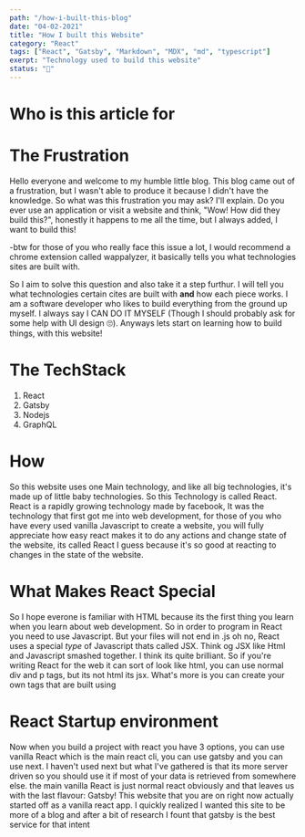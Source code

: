 ```yaml
---
path: "/how-i-built-this-blog"
date: "04-02-2021"
title: "How I built this Website"
category: "React"
tags: ["React", "Gatsby", "Markdown", "MDX", "md", "typescript"]
exerpt: "Technology used to build this website"
status: "🌱"
---
```


# Who is this article for

# The Frustration

Hello everyone and welcome to my humble little blog. This blog came out of a frustration, but I wasn't able to produce it because I didn't have the knowledge. So what was this frustration you may ask? I'll explain.
Do you ever use an application or visit a website and think, "Wow! How did they build this?", honestly it happens to me all the time, but I always added, I want to build this!

-btw for those of you who really face this issue a lot, I would recommend a chrome extension called wappalyzer, it basically tells you what technologies sites are built with.

So I aim to solve this question and also take it a step furthur. I will tell you what technologies certain cites are built with **and** how each piece works. I am a software developer who likes to build everything from
the ground up myself. I always say I CAN DO IT MYSELF (Though I should probably ask for some help with UI design 🙄). Anyways lets start on learning how to build things, with this website!

# The TechStack

1. React
2. Gatsby
3. Nodejs
4. GraphQL

# How

So this website uses one Main technology, and like all big technologies, it's made up of little baby technologies. So this Technology is called React. React is a rapidly growing technology
made by facebook, It was the technology that first got me into web development, for those of you who have every used vanilla Javascript to create a website, you will fully appreciate
how easy react makes it to do any actions and change state of the website, its called React I guess because it's so good at reacting to changes in the state of the website.

# What Makes React Special

So I hope everone is familiar with HTML because its the first thing you learn when you learn about web development. So in order to program in React
you need to use Javascript. But your files will not end in .js oh no, React uses a special _type_ of Javascript thats called JSX. Think og JSX like Html
and Javascript smashed together. I think its quite brilliant. So if you're writing React for the web it can sort of look like html, you can use normal
div and p tags, but its not html its jsx. What's more is you can create your own tags that are built using

# React Startup environment

Now when you build a project with react you have 3 options, you can use vanilla React which is the main react cli, you can use gatsby and you can use next. I haven't used next but what I've gathered is that its more server driven so you should use it if most of your data is retrieved from somewhere else. the main vanilla React is just normal react obviously and that leaves us with the last flavour: Gatsby! This website that you are on right now actually started off as a vanilla react app. I quickly realized I wanted this site to be more of a blog and after a bit of research I fount that gatsby is the best service for that intent
